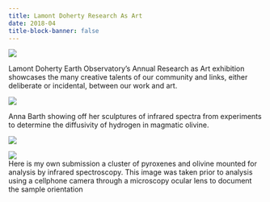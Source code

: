 ```yaml
---
title: Lamont Doherty Research As Art 
date: 2018-04
title-block-banner: false
---
```

![](Research_as_Art_2.jpg){width=60%, group="my-gallery"}  

Lamont Doherty Earth Observatory's Annual Research as Art exhibition showcases the many creative talents of our community and links, either deliberate or incidental, between our work and art.


![](Research_as_Art_1.jpg){width=60%, group="my-gallery"}  

Anna Barth showing off her sculptures of infrared spectra from experiments to determine the diffusivity of hydrogen in magmatic olivine.


![](Research_as_Art.jpg){width=60%, group="my-gallery"}  


![](Towbin_Research_as_Art_Cluster.jpg){width=60%, group="my-gallery"}  
Here is my own submission a cluster of pyroxenes and olivine mounted for analysis by infrared spectroscopy. This image was taken prior to analysis using a cellphone camera through a microscopy ocular lens to document the sample orientation


<!-- <meta property="og:image" content="/images/Henry_Logo.jpg"/>
<meta property="og:title” content=“Henry Towbin”/> -->
